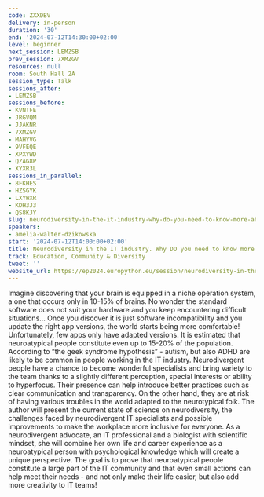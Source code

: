 ```yaml
---
code: ZXXDBV
delivery: in-person
duration: '30'
end: '2024-07-12T14:30:00+02:00'
level: beginner
next_session: LEMZSB
prev_session: 7XMZGV
resources: null
room: South Hall 2A
session_type: Talk
sessions_after:
- LEMZSB
sessions_before:
- KVNTFE
- JRGVQM
- JJAKNR
- 7XMZGV
- MAHYVG
- 9VFEQE
- XPXYWD
- QZAG8P
- XYXR3L
sessions_in_parallel:
- 8FKHES
- HZSGYK
- LXYWXR
- KDH3J3
- QS8KJY
slug: neurodiversity-in-the-it-industry-why-do-you-need-to-know-more-about-it
speakers:
- amelia-walter-dzikowska
start: '2024-07-12T14:00:00+02:00'
title: Neurodiversity in the IT industry. Why DO you need to know more about it?
track: Education, Community & Diversity
tweet: ''
website_url: https://ep2024.europython.eu/session/neurodiversity-in-the-it-industry-why-do-you-need-to-know-more-about-it
---
```


Imagine discovering that your brain is equipped in a niche operation system, a one that occurs only in 10-15% of brains. No wonder the standard software does not suit your hardware and you keep encountering difficult situations… Once you discover it is just software incompatibility and you update the right app versions, the world starts being more comfortable! Unfortunately, few apps only have adapted versions.
It is estimated that neuroatypical people constitute even up to 15-20% of the population. According to “the geek syndrome hypothesis” - autism, but also ADHD are likely to be common in people working in the IT industry. Neurodivergent people have a chance to become wonderful specialists and bring variety to the team thanks to a slightly different perception, special interests or ability to hyperfocus. Their presence can help introduce better practices such as clear communication and transparency. On the other hand, they are at risk of having various troubles in the world adapted to the neurotypical folk.
The author will present the current state of science on neurodiversity, the challenges faced by neurodivergent IT specialists and possible improvements to make the workplace more inclusive for everyone. As a neurodivergent advocate, an IT professional and a biologist with scientific mindset, she will combine her own life and career experience as a neuroatypical person with psychological knowledge which will create a unique perspective. The goal is to prove that neuroatypical people constitute a large part of the IT community and that even small actions can help meet their needs - and not only make their life easier, but also add more creativity to IT teams!
